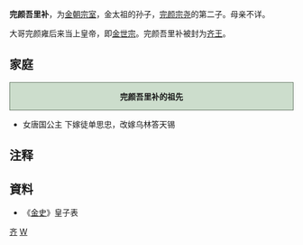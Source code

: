 '''完颜吾里补'''，为[[金朝|金朝]][[宗室|宗室]]，金太祖的孙子，[[完颜宗尧|完颜宗尧]]的第二子。母亲不详。

大哥完颜雍后来当上皇帝，即[[金世宗|金世宗]]。完颜吾里补被封为[[齐王|齐王]]。 

==家庭==
<div style="clear: both; width: 100%; padding: 0; text-align: left; border: none;" class="NavFrame">
<div style="background: #ccddcc; text-align: center; border: 1px solid #667766" class="NavHead">'''完颜吾里补的祖先'''
</div>
<div class="NavContent" style="display:none;">
{{ahnentafel-compact5|align=center
|style=font-size: 90%; line-height: 110%;
|border=1
|boxstyle=padding-top: 0; padding-bottom: 0;
|boxstyle_1=background-color: #fcc;
|boxstyle_2=background-color: #fb9;
|boxstyle_3=background-color: #ffc;
|boxstyle_4=background-color: #bfc;
|boxstyle_5=background-color: #9fe;
|1= '''完颜吾里补'''
|2= '''父亲:'''<br />追尊[[睿宗|睿宗]][[完顏宗堯|完顏宗堯]]
|3= 
|4= '''祖父:'''<br />[[金太祖|金太祖]][[完颜旻|完颜旻]]
|5= '''祖母:'''<br />[[宣献皇后_(金太祖)|仆散氏]]
|6= 
|7= 
|8= 追尊[[世祖|世祖]][[劾里鉢|劾里鉢]]
|9= [[翼简皇后|拿懒氏]]
|10= 
|11= 
|12= 
|13= 
|14= 
|15= 
|16= 追尊[[景祖|景祖]][[烏骨廼|烏骨廼]]
|17= [[唐括多保真|唐括多保真]]
}}
</div></div>
*女唐国公主 下嫁徒单思忠，改嫁乌林答天锡

== 注释 ==

{{Reflist|2}}

== 資料 ==
*《[[金史|金史]]》皇子表

[[Category:金朝宗室国王|齐]]
[[Category:完顏氏|W]]